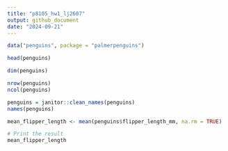 ```yaml
---
title: "p8105_hw1_lj2607"
output: github_document
date: "2024-09-21"
---
```

```r
data("penguins", package = "palmerpenguins")
```

```r
head(penguins)
```

```r
dim(penguins)
```

```r
nrow(penguins)
ncol(penguins)
```

```r
penguins = janitor::clean_names(penguins)
names(penguins)

```

```r
mean_flipper_length <- mean(penguins$flipper_length_mm, na.rm = TRUE)

# Print the result
mean_flipper_length
```

